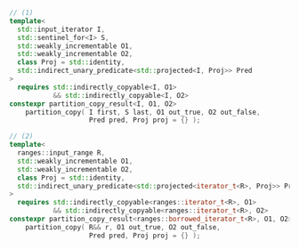 ```cpp
// (1)
template<
  std::input_iterator I,
  std::sentinel_for<I> S,
  std::weakly_incrementable O1,
  std::weakly_incrementable O2,
  class Proj = std::identity,
  std::indirect_unary_predicate<std::projected<I, Proj>> Pred
>
  requires std::indirectly_copyable<I, O1>
           && std::indirectly_copyable<I, O2>
constexpr partition_copy_result<I, O1, O2>
    partition_copy( I first, S last, O1 out_true, O2 out_false,
                    Pred pred, Proj proj = {} );

// (2)
template<
  ranges::input_range R,
  std::weakly_incrementable O1,
  std::weakly_incrementable O2,
  class Proj = std::identity,
  std::indirect_unary_predicate<std::projected<iterator_t<R>, Proj>> Pred
>
  requires std::indirectly_copyable<ranges::iterator_t<R>, O1>
           && std::indirectly_copyable<ranges::iterator_t<R>, O2>
constexpr partition_copy_result<ranges::borrowed_iterator_t<R>, O1, O2>
    partition_copy( R&& r, O1 out_true, O2 out_false,
                    Pred pred, Proj proj = {} );
```
